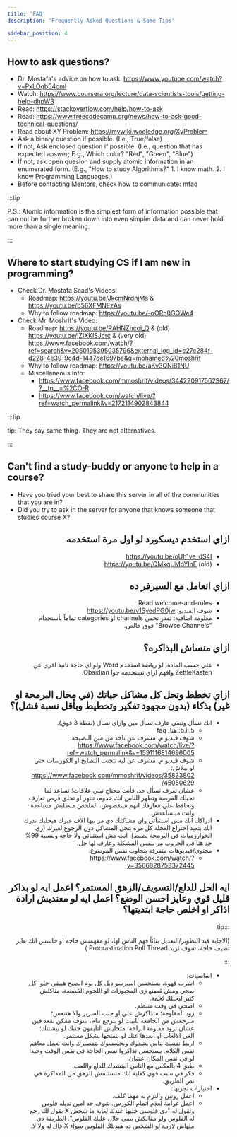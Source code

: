 ```yaml
---
title: 'FAQ'
description: 'Frequently Asked Questions & Some Tips'

sidebar_position: 4
---
```


## How to ask questions?

-   Dr. Mostafa's advice on how to ask: https://www.youtube.com/watch?v=PxLOqb54omI
-   Watch: https://www.coursera.org/lecture/data-scientists-tools/getting-help-dhpW3
-   Read: https://stackoverflow.com/help/how-to-ask
-   Read: https://www.freecodecamp.org/news/how-to-ask-good-technical-questions/
-   Read about XY Problem: https://mywiki.wooledge.org/XyProblem
-   Ask a binary question if possible. (I.e., True/false)
-   If not, Ask enclosed question if possible. (I.e., question that has expected answer; E.g., Which color? "Red", "Green", "Blue")
-   If not, ask open quesion and supply atomic information in an enumerated form. (E.g., "How to study Algorithms?" 1. I know math. 2. I know Programming Languages.)
-   Before contacting Mentors, check how to communicate: ⁠mfaq

:::tip

P.S.: Atomic information is the simplest form of information possible that can not be further broken down into even simpler data and can never hold more than a single meaning.

:::

## Where to start studying CS if I am new in programming?

-   Check Dr. Mostafa Saad's Videos:
    -   Roadmap: https://youtu.be/JkcmNrdhjMs & https://youtu.be/b56XFMNEzAs
    -   Why to follow roadmap: https://youtu.be/-oORn0GOWe4
-   Check Mr. Moshrif's Video:
    -   Roadmap: https://youtu.be/RAHNZhcoi_Q & (old) https://youtu.be/jZIXKlSJcrc & (very old) https://www.facebook.com/watch/?ref=search&v=2050195395035796&external_log_id=c27c284f-d228-4e39-9c4d-1447de1697be&q=mohamed%20moshrif
    -   Why to follow roadmap: https://youtu.be/aKv3QNiB1NU
    -   Miscellaneous Info:
        -   https://www.facebook.com/mmoshrif/videos/344220917562967/?__tn__=%2CO-R
        -   https://www.facebook.com/watch/live/?ref=watch_permalink&v=2172114902843844

:::tip

tip: They say same thing. They are not alternatives.

:::

## Can't find a study-buddy or anyone to help in a course?

-   Have you tried your best to share this server in all of the communities that you are in?
-   Did you try to ask in the server for anyone that knows someone that studies course X?

<div dir="rtl">

## ازاي استخدم ديسكورد لو اول مرة استخدمه

-   https://youtu.be/oUh1ve_dS4I
-   https://youtu.be/QMkqUMoYInE (old)

## ازاي اتعامل مع السيرفر ده

-   Read ⁠welcome-and-rules
-   شوف الفيديو: https://youtu.be/v1SyedPG0jw
-   معلومة اضافية: تقدر تخفي channels او categories تماماً بأستخدام "Browse Channels" فوق خالص.

## ازاي منساش البذاكره؟

-   علي حسب المادة، لو رياضة استخدم Word ولو اي حاجة تانية اقري عن ZettleKasten وافهم ازاي تستخدمه جوا Obsidian.

## ازاي تخطط وتحل كل مشاكل حياتك (في مجال البرمجة او غير) بذكاء (بدون مجهود تفكير وتخطيط وبأقل نسبة فشل)؟

-   انك تسأل وتبقي عارف تسأل مين وازاي تسأل (نقطة 3 فوق).
    -   5.b.ii: هنا: ⁠faq⁠
    -   شوف فيديو م. مشرف عن تاخد من مين النصيحة: https://www.facebook.com/watch/live/?ref=watch_permalink&v=1591116814696005
    -   شوف فيديو م. مشرف عن ليه تتجنب النصايح او الكورسات حتي لو ببلاش: https://www.facebook.com/mmoshrif/videos/3583380245050629/
    -   عشان تعرف تسأل حد، فأنت محتاج تبني علاقات؛ تساعد لما تجيلك الفرصة وتظهر للناس انك خدوم، تنتهز او تخلق فُرص تعارف وتحافظ علي معارفك انهم مينقصوش. الملخص متطلبش مساعدة وانت مبتساعدش.
-   ادراكك انك مش استثنائي وان مشاكلك دي مر بيها الاف غيرك هيخليك تدرك انك بتعيد اختراع العجلة كل مرة بتحل المشاكل دون الرجوع لغيرك (زي الخوارزميات في البرمجة بظبط). انت مش استثنائي ولا حاجة وبنسبة 99% حد هنا في الجروب مر بنفس المشكلة وعارف لها حل.
-   محتوي/فيديوهات متفرقة بتحاوب نفس الموضوع.
    -   https://www.facebook.com/watch/?v=3566828753372445

## ايه الحل للدلع/التسويف/الزهق المستمر؟ اعمل ايه لو بذاكر قليل قوي وعايز احسن الوضع؟ اعمل ايه لو معنديش ارادة اذاكر او اخلص حاجة ابتديتها؟

:::tip

(الاجابة قيد التطوير/التعديل بنائاً فهم الناس لها، لو مفهمتش حاجة او حاسس انك عايز تضيف حاجة، شوف ثريد Procrastination Poll Thread )

:::

-   اساسيات:
    -   اشرب قهوة، يستحسن اسبرسو دبل كل يوم الصبح هيبقي حلو. كل صحي ومش مُصنع زي المخبوزات او اللحوم المُصنعة. متاكلش كتير ليجيلك تُخمة.
    -   اصحي في وقت منتظم.
    -   زود المقاومة؛ متذاكرش علي او جنب السرير والا هتنعس؛ مترجعش من الجامعة للبيت لو بترجع تنام، شوف ممكن تقعد فين عشان تزود مقاومة الراحة؛ متخليش التليفون جنبك لو بيشتتك؛ الغي الالعاب او ابعدها عنك لو بتفتحها بشكل مستمر.
    -   اربط نفسك بناس يشدوك ويحسسوك بتقصيرك وانت تعمل معاهم نفس الكلام. يستحسن تذاكروا نفس الحاجة في نفس الوقت وحبذا لو في نفس المكان عشان.
    -   طبق 4 بالعكس مع الناس البتشدك للدلع واللعب.
    -   فكر في سبب قوي كفاية انك متستلمش للزهق من المذاكرة في نص الطريق.
-   اختيارات تجربها:
    -   اعمل روتين والتزم به مهما كلف.
    -   اعمل غرامة لعدم اتمام الكورس. شوف حد امين تديله فلوس وتقول له "دي فلوسي خليها عندك لغاية ما شخص X يقول لك رجع له الفلوس ولو مقالكش يبقي حلال عليك الفلوس". الطريقة دي ملهاش لازمة لو الشخص ده هيديلك الفلوس سواء X قال له وﻻ ﻻ.

</div>
